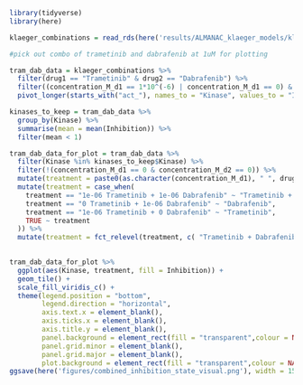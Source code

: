 ```r
library(tidyverse)
library(here)
```

```r
klaeger_combinations = read_rds(here('results/ALMANAC_klaeger_models/klaeger_combos/klaeger_combos_for_validation_data.rds'))
```

```r
#pick out combo of trametinib and dabrafenib at 1uM for plotting

tram_dab_data = klaeger_combinations %>% 
  filter(drug1 == "Trametinib" & drug2 == "Dabrafenib") %>% 
  filter((concentration_M_d1 == 1*10^(-6) | concentration_M_d1 == 0) & (concentration_M_d2 == 1*10^(-6) | concentration_M_d2 == 0)) %>% 
  pivot_longer(starts_with("act_"), names_to = "Kinase", values_to = "Inhibition")

kinases_to_keep = tram_dab_data %>% 
  group_by(Kinase) %>% 
  summarise(mean = mean(Inhibition)) %>% 
  filter(mean < 1)

tram_dab_data_for_plot = tram_dab_data %>% 
  filter(Kinase %in% kinases_to_keep$Kinase) %>% 
  filter(!(concentration_M_d1 == 0 & concentration_M_d2 == 0)) %>% 
  mutate(treatment = paste0(as.character(concentration_M_d1), " ", drug1, " + ", as.character(concentration_M_d2), " ", drug2)) %>% 
  mutate(treatment = case_when(
    treatment == "1e-06 Trametinib + 1e-06 Dabrafenib" ~ "Trametinib + Dabrafenib",
    treatment == "0 Trametinib + 1e-06 Dabrafenib" ~ "Dabrafenib",
    treatment == "1e-06 Trametinib + 0 Dabrafenib" ~ "Trametinib",
    TRUE ~ treatment
  )) %>% 
  mutate(treatment = fct_relevel(treatment, c( "Trametinib + Dabrafenib", "Dabrafenib","Trametinib")))
  
```

```r
tram_dab_data_for_plot %>% 
  ggplot(aes(Kinase, treatment, fill = Inhibition)) +
  geom_tile() +
  scale_fill_viridis_c() +
  theme(legend.position = "bottom",
        legend.direction = "horizontal", 
        axis.text.x = element_blank(), 
        axis.ticks.x = element_blank(),
        axis.title.y = element_blank(),
        panel.background = element_rect(fill = "transparent",colour = NA),
        panel.grid.minor = element_blank(), 
        panel.grid.major = element_blank(),
        plot.background = element_rect(fill = "transparent",colour = NA))
ggsave(here('figures/combined_inhibition_state_visual.png'), width = 15, height = 5, units = "cm")
```

